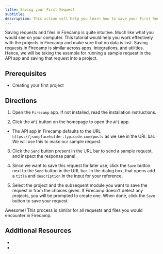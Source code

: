 ```yaml
---
title: Saving your First Request
subtitle:
description: This action will help you learn how to save your First Request
---
```


Saving requests and files in Firecamp is quite intuitive. Much like what you would see on your computer. This tutorial would help you work effectively with the projects in Firecamp and make sure that no data is lost. Saving requests in Firecamp is similar across apps, integrations, and utilities. Hence, we will be taking the example for running a sample request in the API app and saving that request into a project.

## Prerequisites
- Creating your first project

## Directions
1. Open the `Firecamp` app. If not installed, read the installation instructions.

2. Click the `API` button on the homepage to open the `API` app.
- The API app in Firecamp defaults to the URL `https://jsonplaceholder.typicode.com/posts` as we see in the URL bar. We will use this to make our sample request.

3. Click the `Send` button present in the URL bar to send a sample request, and inspect the response panel.

4. Since we want to save this request for later use, click the `Save` button next to the `Send` button in the URL bar. In the dialog box, that opens add a `title` and `description` in the input for your reference.

5. Select the project and the subsequent module you want to save the request in from the choices given. If Firecamp doesn't detect any projects, you will be prompted to create one. When done, click the `Save` button to save your request.

Awesome! This process is similar for all requests and files you would encounter in Firecamp.

## Additional Resources
-
-
